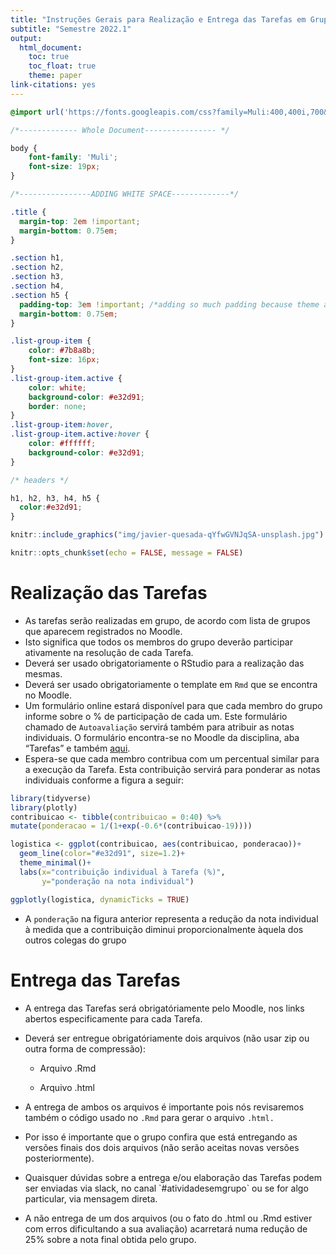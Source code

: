 ```yaml
---
title: "Instruções Gerais para Realização e Entrega das Tarefas em Grupo"
subtitle: "Semestre 2022.1"
output: 
  html_document:
    toc: true
    toc_float: true
    theme: paper
link-citations: yes
---
```


```css

@import url('https://fonts.googleapis.com/css?family=Muli:400,400i,700&display=swap');

/*------------- Whole Document---------------- */

body {
    font-family: 'Muli';
    font-size: 19px;
}

/*----------------ADDING WHITE SPACE-------------*/

.title {
  margin-top: 2em !important;
  margin-bottom: 0.75em;
}

.section h1,
.section h2, 
.section h3, 
.section h4, 
.section h5 { 
  padding-top: 3em !important; /*adding so much padding because theme adds a margin-top: -65px by default */
  margin-bottom: 0.75em;
}

.list-group-item {
    color: #7b8a8b;
    font-size: 16px;
}
.list-group-item.active {
    color: white;
    background-color: #e32d91;
    border: none;
}
.list-group-item:hover, 
.list-group-item.active:hover {
    color: #ffffff;
    background-color: #e32d91;
}

/* headers */

h1, h2, h3, h4, h5 {
  color:#e32d91;
}
```

```r
knitr::include_graphics("img/javier-quesada-qYfwGVNJqSA-unsplash.jpg")

```

```r
knitr::opts_chunk$set(echo = FALSE, message = FALSE)
```

# Realização das Tarefas

-   As tarefas serão realizadas em grupo, de acordo com lista de grupos que aparecem registrados no Moodle.
-   Isto significa que todos os membros do grupo deverão participar ativamente na resolução de cada Tarefa.
-   Deverá ser usado obrigatoriamente o RStudio para a realização das mesmas.
-   Deverá ser usado obrigatoriamente o template em `Rmd` que se encontra no Moodle.
-   Um formulário online estará disponível para que cada membro do grupo informe sobre o % de participação de cada um. Este formulário chamado de `Autoavaliação` servirá também para atribuir as notas individuais. O formulário encontra-se no Moodle da disciplina, aba "Tarefas" e também [aqui](https://docs.google.com/forms/d/e/1FAIpQLSdPSTKfdptFrRLhNt6dg2EGI7GGDdYJ5tEFJTu46MpSkjtOPA/viewform "clique no link").
-   Espera-se que cada membro contribua com um percentual similar para a execução da Tarefa. Esta contribuição servirá para ponderar as notas individuais conforme a figura a seguir:

```r
library(tidyverse)
library(plotly)
contribuicao <- tibble(contribuicao = 0:40) %>% 
mutate(ponderacao = 1/(1+exp(-0.6*(contribuicao-19))))

logistica <- ggplot(contribuicao, aes(contribuicao, ponderacao))+
  geom_line(color="#e32d91", size=1.2)+
  theme_minimal()+
  labs(x="contribuição individual à Tarefa (%)",
       y="ponderação na nota individual")

ggplotly(logistica, dynamicTicks = TRUE)
```

-   A `ponderação` na figura anterior representa a redução da nota individual à medida que a contribuição diminui proporcionalmente àquela dos outros colegas do grupo

# Entrega das Tarefas

-   A entrega das Tarefas será obrigatóriamente pelo Moodle, nos links abertos especificamente para cada Tarefa.

-   Deverá ser entregue obrigatóriamente dois arquivos (não usar zip ou outra forma de compressão):

    -   Arquivo .Rmd

    -   Arquivo .html

-   A entrega de ambos os arquivos é importante pois nós revisaremos também o código usado no `.Rmd` para gerar o arquivo `.html.`

-   Por isso é importante que o grupo confira que está entregando as versões finais dos dois arquivos (não serão aceitas novas versões posteriormente).

-   Quaisquer dúvidas sobre a entrega e/ou elaboração das Tarefas podem ser enviadas via slack, no canal \`\#atividadesemgrupo\` ou se for algo particular, via mensagem direta.

-   A não entrega de um dos arquivos (ou o fato do .html ou .Rmd estiver com erros dificultando a sua avaliação) acarretará numa redução de 25% sobre a nota final obtida pelo grupo.
